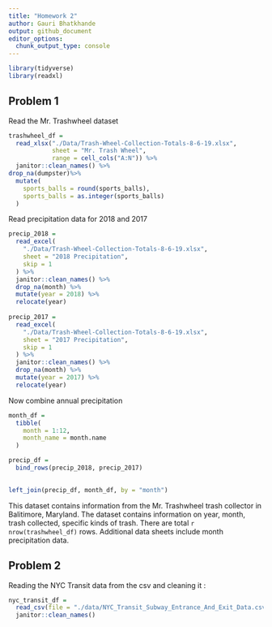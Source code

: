 ```yaml
---
title: "Homework 2"
author: Gauri Bhatkhande 
output: github_document
editor_options: 
  chunk_output_type: console
---
```



```r
library(tidyverse)
library(readxl)
```

## Problem 1 

Read the Mr. Trashwheel dataset 
```r
trashwheel_df = 
  read_xlsx("./Data/Trash-Wheel-Collection-Totals-8-6-19.xlsx",
            sheet = "Mr. Trash Wheel",
            range = cell_cols("A:N")) %>%
  janitor::clean_names() %>%
drop_na(dumpster)%>%
  mutate(
    sports_balls = round(sports_balls),
    sports_balls = as.integer(sports_balls)
  )
```

Read precipitation data for 2018 and 2017
```r
precip_2018 = 
  read_excel(
    "./Data/Trash-Wheel-Collection-Totals-8-6-19.xlsx",
    sheet = "2018 Precipitation",
    skip = 1
  ) %>%
  janitor::clean_names() %>%
  drop_na(month) %>%
  mutate(year = 2018) %>%
  relocate(year)
  
precip_2017 = 
  read_excel(
    "./Data/Trash-Wheel-Collection-Totals-8-6-19.xlsx",
    sheet = "2017 Precipitation",
    skip = 1
  ) %>%
  janitor::clean_names() %>%
  drop_na(month) %>%
  mutate(year = 2017) %>%
  relocate(year)
```

Now combine annual precipitation

```r
month_df = 
  tibble(
    month = 1:12,
    month_name = month.name
  )

precip_df =
  bind_rows(precip_2018, precip_2017)
  

left_join(precip_df, month_df, by = "month")
```

This dataset contains information from the Mr. Trashwheel trash collector in Balitimore, Maryland. The dataset contains information on year, month, trash collected, specific kinds of trash. There are total `r nrow(trashwheel_df)` rows. Additional data sheets include month precipitation data. 

## Problem 2 

Reading the NYC Transit data from the csv and cleaning it : 
```r
nyc_transit_df =
  read_csv(file = "./data/NYC_Transit_Subway_Entrance_And_Exit_Data.csv") %>%
  janitor::clean_names() 
```


